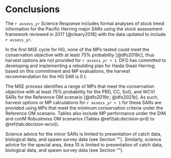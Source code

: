 # Conclusions

The `r assess_yr` Science Response includes formal analyses of
stock trend information for the Pacific Herring major SARs
using the stock assessment framework reviewed in 2017 [@cleary2018]
with the data updated to include `r assess_yr`.

In the first MSE cycle for HG,
none of the MPs tested could meet the conservation objective with
at least 75% probability [@dfo2019c],
thus harvest options are not provided for `r assess_yr + 1`.
<!-- TODO: JC to check this next sentence -->
DFO has committed to developing and implementing a rebuilding plan for
Haida Gwaii Herring; based on this commitment and MP evaluations,
the harvest recommendation for the HG SAR is 0&nbsp;t.

The MSE process identifies a range of MPs that meet the conservation objective
with at least 75% probability for the PRD, CC, SoG, and WCVI SARs
for the Reference OM scenario [@dfo2019c; @dfo2021b].
As such, harvest options or MP calculations for `r assess_yr + 1` for these SARs
are provided using MPs that meet the minimum conservation criteria
under the Reference OM scenario.
Tables also include MP performance under the DIM and conM Robustness OM scenarios
(Tables \@ref(tab:decision-prd) to \@ref(tab:decision-wcvi)).

Science advice for the minor SARs is limited to
presentation of catch data, biological data, and spawn survey data 
(see Section "\nameref{sec:app-minor}").
Similarly, science advice for the special area, Area 10 is limited to
presentation of catch data, biological data, and spawn survey data 
(see Section "\nameref{sec:app-special}").
